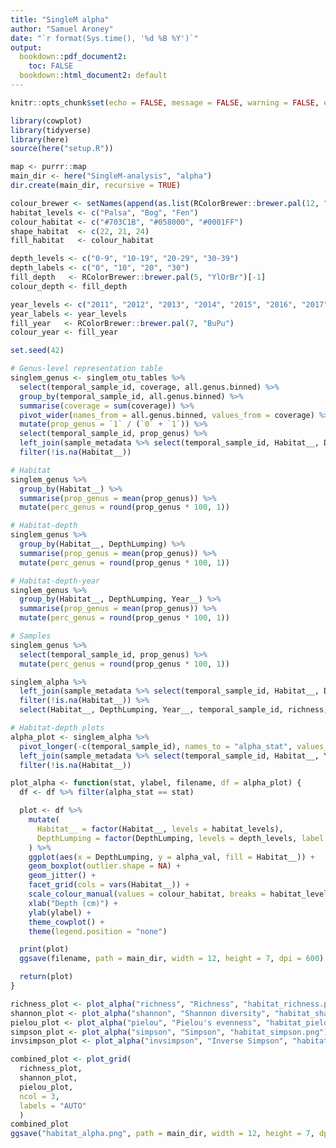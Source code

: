 ---
title: "SingleM alpha"
author: "Samuel Aroney"
date: "`r format(Sys.time(), '%d %B %Y')`"
output:
  bookdown::pdf_document2:
    toc: FALSE
  bookdown::html_document2: default
---

```{r setup, include=FALSE}
knitr::opts_chunk$set(echo = FALSE, message = FALSE, warning = FALSE, error = FALSE, fig.width = 6, fig.asp = 0.618, out.width = "100%", fig.align = "center")

library(cowplot)
library(tidyverse)
library(here)
source(here("setup.R"))

map <- purrr::map
main_dir <- here("SingleM-analysis", "alpha")
dir.create(main_dir, recursive = TRUE)

colour_brewer <- setNames(append(as.list(RColorBrewer::brewer.pal(12, "Paired")), c("#737373", "#FFFFFF", "#000000")), c("blue", "darkblue", "green", "darkgreen", "red", "darkred", "orange", "darkorange", "purple", "darkpurple", "yellow", "brown", "grey", "white", "black"))
habitat_levels <- c("Palsa", "Bog", "Fen")
colour_habitat <- c("#703C1B", "#058000", "#0001FF")
shape_habitat  <- c(22, 21, 24)
fill_habitat   <- colour_habitat

depth_levels <- c("0-9", "10-19", "20-29", "30-39")
depth_labels <- c("0", "10", "20", "30")
fill_depth   <- RColorBrewer::brewer.pal(5, "YlOrBr")[-1]
colour_depth <- fill_depth

year_levels <- c("2011", "2012", "2013", "2014", "2015", "2016", "2017")
year_labels <- year_levels
fill_year   <- RColorBrewer::brewer.pal(7, "BuPu")
colour_year <- fill_year

set.seed(42)
```

```{r representation}
# Genus-level representation table
singlem_genus <- singlem_otu_tables %>%
  select(temporal_sample_id, coverage, all.genus.binned) %>%
  group_by(temporal_sample_id, all.genus.binned) %>%
  summarise(coverage = sum(coverage)) %>%
  pivot_wider(names_from = all.genus.binned, values_from = coverage) %>%
  mutate(prop_genus = `1` / (`0` + `1`)) %>%
  select(temporal_sample_id, prop_genus) %>%
  left_join(sample_metadata %>% select(temporal_sample_id, Habitat__, DepthLumping, Year__)) %>%
  filter(!is.na(Habitat__))

# Habitat
singlem_genus %>%
  group_by(Habitat__) %>%
  summarise(prop_genus = mean(prop_genus)) %>%
  mutate(perc_genus = round(prop_genus * 100, 1))

# Habitat-depth
singlem_genus %>%
  group_by(Habitat__, DepthLumping) %>%
  summarise(prop_genus = mean(prop_genus)) %>%
  mutate(perc_genus = round(prop_genus * 100, 1))

# Habitat-depth-year
singlem_genus %>%
  group_by(Habitat__, DepthLumping, Year__) %>%
  summarise(prop_genus = mean(prop_genus)) %>%
  mutate(perc_genus = round(prop_genus * 100, 1))

# Samples
singlem_genus %>%
  select(temporal_sample_id, prop_genus) %>%
  mutate(perc_genus = round(prop_genus * 100, 1))
```

```{r alpha}
singlem_alpha %>%
  left_join(sample_metadata %>% select(temporal_sample_id, Habitat__, DepthLumping, Year__)) %>%
  filter(!is.na(Habitat__)) %>%
  select(Habitat__, DepthLumping, Year__, temporal_sample_id, richness, shannon, pielou, simpson, invsimpson)

# Habitat-depth plots
alpha_plot <- singlem_alpha %>%
  pivot_longer(-c(temporal_sample_id), names_to = "alpha_stat", values_to = "alpha_val") %>%
  left_join(sample_metadata %>% select(temporal_sample_id, Habitat__, Year__, DepthLumping)) %>%
  filter(!is.na(Habitat__))

plot_alpha <- function(stat, ylabel, filename, df = alpha_plot) {
  df <- df %>% filter(alpha_stat == stat)

  plot <- df %>%
    mutate(
      Habitat__ = factor(Habitat__, levels = habitat_levels),
      DepthLumping = factor(DepthLumping, levels = depth_levels, label = depth_labels)
    ) %>%
    ggplot(aes(x = DepthLumping, y = alpha_val, fill = Habitat__)) +
    geom_boxplot(outlier.shape = NA) +
    geom_jitter() +
    facet_grid(cols = vars(Habitat__)) +
    scale_colour_manual(values = colour_habitat, breaks = habitat_levels) +
    xlab("Depth (cm)") +
    ylab(ylabel) +
    theme_cowplot() +
    theme(legend.position = "none")

  print(plot)
  ggsave(filename, path = main_dir, width = 12, height = 7, dpi = 600)

  return(plot)
}

richness_plot <- plot_alpha("richness", "Richness", "habitat_richness.png")
shannon_plot <- plot_alpha("shannon", "Shannon diversity", "habitat_shannon.png")
pielou_plot <- plot_alpha("pielou", "Pielou's evenness", "habitat_pielou.png")
simpson_plot <- plot_alpha("simpson", "Simpson", "habitat_simpson.png")
invsimpson_plot <- plot_alpha("invsimpson", "Inverse Simpson", "habitat_invsimpson.png")

combined_plot <- plot_grid(
  richness_plot,
  shannon_plot,
  pielou_plot,
  ncol = 3,
  labels = "AUTO"
  )
combined_plot
ggsave("habitat_alpha.png", path = main_dir, width = 12, height = 7, dpi = 600)
```
